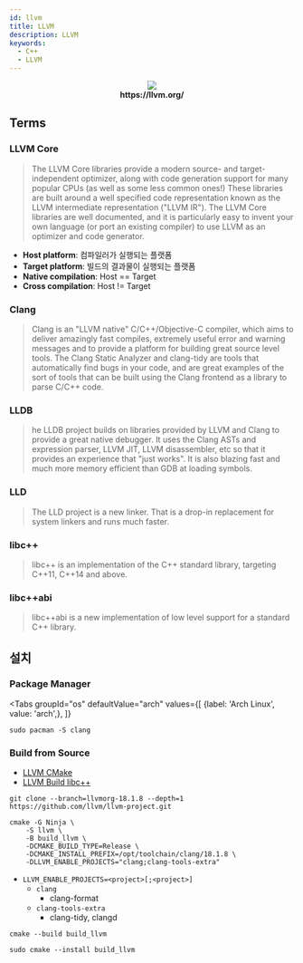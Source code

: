 ```yaml
---
id: llvm
title: LLVM
description: LLVM
keywords:
  - C++
  - LLVM
---
```



<center>
	<img src={useBaseUrl("img/lang/cpp/advanced-cpp/llvm/llvm-llvm.png")} />
	<br />
	<strong>https://llvm.org/</strong>
</center>

## Terms

### LLVM Core

> The LLVM Core libraries provide a modern source- and target-independent optimizer, along with code generation support for many popular CPUs (as well as some less common ones!) These libraries are built around a well specified code representation known as the LLVM intermediate representation ("LLVM IR"). The LLVM Core libraries are well documented, and it is particularly easy to invent your own language (or port an existing compiler) to use LLVM as an optimizer and code generator.

- **Host platform**: 컴파일러가 실행되는 플랫폼
- **Target platform**: 빌드의 결과물이 실행되는 플랫폼
- **Native compilation**: Host == Target
- **Cross compilation**: Host != Target

### Clang

> Clang is an "LLVM native" C/C++/Objective-C compiler, which aims to deliver amazingly fast compiles, extremely useful error and warning messages and to provide a platform for building great source level tools. The Clang Static Analyzer and clang-tidy are tools that automatically find bugs in your code, and are great examples of the sort of tools that can be built using the Clang frontend as a library to parse C/C++ code.

### LLDB

> he LLDB project builds on libraries provided by LLVM and Clang to provide a great native debugger. It uses the Clang ASTs and expression parser, LLVM JIT, LLVM disassembler, etc so that it provides an experience that "just works". It is also blazing fast and much more memory efficient than GDB at loading symbols.

### LLD

> The LLD project is a new linker. That is a drop-in replacement for system linkers and runs much faster.

### libc++

> libc++ is an implementation of the C++ standard library, targeting C++11, C++14 and above.

### libc++abi

> libc++abi is a new implementation of low level support for a standard C++ library.

## 설치

### Package Manager

<Tabs
    groupId="os"
    defaultValue="arch"
    values={[
        {label: 'Arch Linux', value: 'arch',},
    ]}
>

<TabItem value="arch">

```shell
sudo pacman -S clang
```

</TabItem>

</Tabs>

### Build from Source

- [LLVM CMake](https://llvm.org/docs/CMake.html)
- [LLVM Build libc++](https://libcxx.llvm.org//BuildingLibcxx.html)

```shell
git clone --branch=llvmorg-18.1.8 --depth=1 https://github.com/llvm/llvm-project.git
```

```shell
cmake -G Ninja \
    -S llvm \
    -B build_llvm \
    -DCMAKE_BUILD_TYPE=Release \
    -DCMAKE_INSTALL_PREFIX=/opt/toolchain/clang/18.1.8 \
    -DLLVM_ENABLE_PROJECTS="clang;clang-tools-extra"
```

- `LLVM_ENABLE_PROJECTS=<project>[;<project>]`
  - `clang`
    - clang-format
  - `clang-tools-extra`
    - clang-tidy, clangd

```shell
cmake --build build_llvm
```

```shell
sudo cmake --install build_llvm
```
